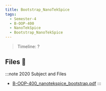 ```yaml
---
title: Bootstrap_NanoTekSpice
tags:
  - Semester-4
  - B-OOP-400
  - NanoTekSpice
  - Bootstrap_NanoTekSpice
---
```

> Timeline: ?


## Files 📂

:::note 2020 Subject and Files
- [B-OOP-400_nanotekspice_bootstrap.pdf](https://github.com/Studio-17/Epitech-Subjects/raw/main/Semester-4/B-OOP-400/NanoTekSpice/Bootstrap_NanoTekSpice/B-OOP-400_nanotekspice_bootstrap.pdf)
:::

